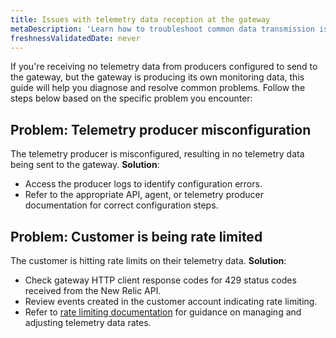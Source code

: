 ```yaml
---
title: Issues with telemetry data reception at the gateway
metaDescription: 'Learn how to troubleshoot common data transmission issues with telemetry data reception at the Pipeline Control gateway.'
freshnessValidatedDate: never
---
```


If you're receiving no telemetry data from producers configured to send to the gateway, but the gateway is producing its own monitoring data, this guide will help you diagnose and resolve common problems. Follow the steps below based on the specific problem you encounter:

## Problem: Telemetry producer misconfiguration
The telemetry producer is misconfigured, resulting in no telemetry data being sent to the gateway.
**Solution**:
- Access the producer logs to identify configuration errors.
- Refer to the appropriate API, agent, or telemetry producer documentation for correct configuration steps.

## Problem: Customer is being rate limited
The customer is hitting rate limits on their telemetry data.
**Solution**:
- Check gateway HTTP client response codes for 429 status codes received from the New Relic API.
- Review events created in the customer account indicating rate limiting.
- Refer to [rate limiting documentation](https://docs.newrelic.com/search-results/?query=rate%20limiting&page=2) for guidance on managing and adjusting telemetry data rates.

